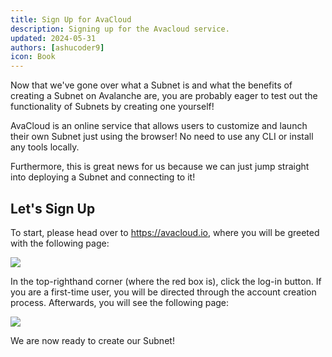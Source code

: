 ```yaml
---
title: Sign Up for AvaCloud
description: Signing up for the Avacloud service.
updated: 2024-05-31
authors: [ashucoder9]
icon: Book
---
```


Now that we've gone over what a Subnet is and what the benefits of creating a Subnet on Avalanche are, you are probably eager to test out the functionality of Subnets by creating one yourself!

AvaCloud is an online service that allows users to customize and launch their own Subnet just using the browser! No need to use any CLI or install any tools locally.

Furthermore, this is great news for us because we can just jump straight into deploying a Subnet and connecting to it!

## Let's Sign Up

To start, please head over to https://avacloud.io, where you will be greeted with the following page:

![](/course/avalanche-fundamentals/19.png)

In the top-righthand corner (where the red box is), click the log-in button. If you are a first-time user, you will be directed through the account creation process. Afterwards, you will see the following page:

![](/course/avalanche-fundamentals/20.png)

We are now ready to create our Subnet!